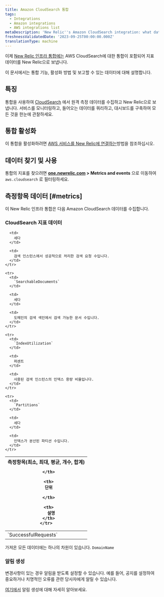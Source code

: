 ```yaml
---
title: Amazon CloudSearch 통합
tags:
  - Integrations
  - Amazon integrations
  - AWS integrations list
metaDescription: 'New Relic''s Amazon CloudSearch integration: what data it reports and how to enable it.'
freshnessValidatedDate: '2023-09-25T00:00:00.000Z'
translationType: machine
---
```


이제 [New Relic 인프라 통합에는](/docs/infrastructure/integrations-getting-started/getting-started/introduction-infrastructure-integrations) AWS CloudSearch에 대한 통합이 포함되어 지표 데이터를 New Relic으로 보냅니다.

이 문서에서는 통합 기능, 활성화 방법 및 보고할 수 있는 데이터에 대해 설명합니다.

## 특징

통합을 사용하여 [CloudSearch](https://aws.amazon.com/cloudsearch/) 에서 원격 측정 데이터를 수집하고 New Relic으로 보냅니다. 서비스를 모니터링하고, 들어오는 데이터를 쿼리하고, 대시보드를 구축하여 모든 것을 한눈에 관찰하세요.

## 통합 활성화

이 통합을 활성화하려면 [AWS 서비스를 New Relic에 연결하는](/docs/infrastructure/amazon-integrations/connect/aws-metric-stream-setup/)방법을 참조하십시오.

## 데이터 찾기 및 사용

통합의 지표를 찾으려면 <DNT>**[one.newrelic.com](https://one.newrelic.com/all-capabilities) > Metrics and events**</DNT> 으로 이동하여 `aws.cloudsearch` 로 필터링하세요.

## 측정항목 데이터 [#metrics]

이 New Relic 인프라 통합은 다음 Amazon CloudSearch 데이터를 수집합니다.

### CloudSearch 지표 데이터

<table>
  <thead>
    <tr>
      <th style={{ width: "220px" }}>
        측정항목(최소, 최대, 평균, 개수, 합계)  

      </th>

      <th>
        단위  

      </th>

      <th>
        설명
      </th>
    </tr>
  </thead>

  <tbody>
    <tr>
      <td>
        `SuccessfulRequests`
      </td>

      <td>
        세다
      </td>

      <td>
        검색 인스턴스에서 성공적으로 처리한 검색 요청 수입니다.
      </td>
    </tr>

    <tr>
      <td>
        `SearchableDocuments`
      </td>

      <td>
        세다
      </td>

      <td>
        도메인의 검색 색인에서 검색 가능한 문서 수입니다.
      </td>
    </tr>

    <tr>
      <td>
        `IndexUtilization`
      </td>

      <td>
        퍼센트
      </td>

      <td>
        사용된 검색 인스턴스의 인덱스 용량 비율입니다.
      </td>
    </tr>

    <tr>
      <td>
        `Partitions`
      </td>

      <td>
        세다
      </td>

      <td>
        인덱스가 분산된 파티션 수입니다.
      </td>
    </tr>
  </tbody>
</table>

가져온 모든 데이터에는 하나의 차원이 있습니다. `DomainName`

### 알림 생성

변경사항이 있는 경우 알림을 받도록 <InlinePopover type="alerts"/>설정할 수 있습니다. 예를 들어, 공지를 설정하여 중요하거나 치명적인 오류를 관련 당사자에게 알릴 수 있습니다.

[여기에서](/docs/alerts-applied-intelligence/new-relic-alerts/learn-alerts/introduction-alerts/) 알림 생성에 대해 자세히 알아보세요.